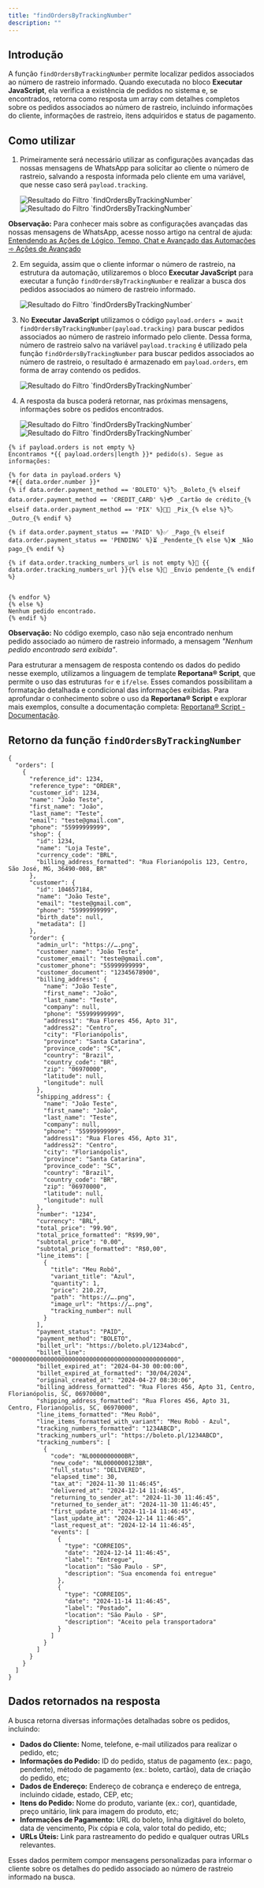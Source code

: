 ```yaml
---
title: "findOrdersByTrackingNumber"
description: ""
---
```


## Introdução

A função `findOrdersByTrackingNumber` permite localizar pedidos associados ao número de rastreio informado. Quando executada no bloco **Executar JavaScript**, ela verifica a existência de pedidos no sistema e, se encontrados, retorna como resposta um array com detalhes completos sobre os pedidos associados ao número de rastreio, incluindo informações do cliente, informações de rastreio, itens adquiridos e status de pagamento.

## Como utilizar

1. Primeiramente será necessário utilizar as configurações avançadas das nossas mensagens de WhatsApp para solicitar ao cliente o número de rastreio, salvando a resposta informada pelo cliente em uma variável, que nesse caso será `payload.tracking`.

   <img
     src="/findOrdersByTrackingNumber-img1.png"
     alt="Resultado do Filtro `findOrdersByTrackingNumber`"
   />
   <img
     src="/findOrdersByTrackingNumber-img2.png"
     alt="Resultado do Filtro `findOrdersByTrackingNumber`"
   />

**Observação:** Para conhecer mais sobre as configurações avançadas das nossas mensagens de WhatsApp, acesse nosso artigo na central de ajuda: [Entendendo as Ações de Lógico, Tempo, Chat e Avançado das Automações ➾ Ações de Avançado](https://reportana.com/help/article/conhecendo-opcoes-de-acao-tempo-e-logica-de-automacoes#adicionar-à-lista)

2. Em seguida, assim que o cliente informar o número de rastreio, na estrutura da automação, utilizaremos o bloco **Executar JavaScript** para executar a função `findOrdersByTrackingNumber` e realizar a busca dos pedidos associados ao número de rastreio informado.

   <img
     src="/findOrdersByTrackingNumber-img3.png"
     alt="Resultado do Filtro `findOrdersByTrackingNumber`"
   />

3. No **Executar JavaScript** utilizamos o código `payload.orders = await findOrdersByTrackingNumber(payload.tracking)` para buscar pedidos associados ao número de rastreio informado pelo cliente. Dessa forma, número de rastreio salvo na variável `payload.tracking` é utilizado pela função `findOrdersByTrackingNumber` para buscar pedidos associados ao número de rastreio, o resultado é armazenado em `payload.orders`, em forma de array contendo os pedidos.

   <img
     src="/findOrdersByTrackingNumber-img4.png"
     alt="Resultado do Filtro `findOrdersByTrackingNumber`"
   />

4. A resposta da busca poderá retornar, nas próximas mensagens, informações sobre os pedidos encontrados.

   <img
     src="/findOrdersByTrackingNumber-img5.png"
     alt="Resultado do Filtro `findOrdersByTrackingNumber`"
   />
   <img
     src="/findOrdersByEmail-img6.png"
     alt="Resultado do Filtro `findOrdersByTrackingNumber`"
   />

<Accordion title="Código utilizado no exemplo">

```twig
{% if payload.orders is not empty %}
Encontramos *{{ payload.orders|length }}* pedido(s). Segue as informações:

{% for data in payload.orders %}
*#{{ data.order.number }}*
{% if data.order.payment_method == 'BOLETO' %}🏷 _Boleto_{% elseif data.order.payment_method == 'CREDIT_CARD' %}💳 _Cartão de crédito_{% elseif data.order.payment_method == 'PIX' %}🤳🏼 _Pix_{% else %}🏷 _Outro_{% endif %}

{% if data.order.payment_status == 'PAID' %}✅ _Pago_{% elseif data.order.payment_status == 'PENDING' %}⏳ _Pendente_{% else %}❌ _Não pago_{% endif %}

{% if data.order.tracking_numbers_url is not empty %}🚚 {{ data.order.tracking_numbers_url }}{% else %}🚚 _Envio pendente_{% endif %}


{% endfor %}
{% else %}
Nenhum pedido encontrado.
{% endif %}
```

</Accordion>

**Observação:** No código exemplo, caso não seja encontrado nenhum pedido associado ao número de rastreio informado, a mensagem _"Nenhum pedido encontrado será exibida"_.

Para estruturar a mensagem de resposta contendo os dados do pedido nesse exemplo, utilizamos a linguagem de template **Reportana® Script**, que permite o uso das estruturas `for` e `if/else`. Esses comandos possibilitam a formatação detalhada e condicional das informações exibidas. Para aprofundar o conhecimento sobre o uso da **Reportana® Script** e explorar mais exemplos, consulte a documentação completa: [Reportana® Script - Documentação](https://reportana.mintlify.app/start/reportana-script).

## Retorno da função `findOrdersByTrackingNumber`

```twig
{
  "orders": [
    {
      "reference_id": 1234,
      "reference_type": "ORDER",
      "customer_id": 1234,
      "name": "João Teste",
      "first_name": "João",
      "last_name": "Teste",
      "email": "teste@gmail.com",
      "phone": "55999999999",
      "shop": {
        "id": 1234,
        "name": "Loja Teste",
        "currency_code": "BRL",
        "billing_address_formatted": "Rua Florianópolis 123, Centro, São José, MG, 36490-008, BR"
      },
      "customer": {
        "id": 104657184,
        "name": "João Teste",
        "email": "teste@gmail.com",
        "phone": "55999999999",
        "birth_date": null,
        "metadata": []
      },
      "order": {
        "admin_url": "https://….png",
        "customer_name": "João Teste",
        "customer_email": "teste@gmail.com",
        "customer_phone": "55999999999",
        "customer_document": "12345678900",
        "billing_address": {
          "name": "João Teste",
          "first_name": "João",
          "last_name": "Teste",
          "company": null,
          "phone": "55999999999",
          "address1": "Rua Flores 456, Apto 31",
          "address2": "Centro",
          "city": "Florianópolis",
          "province": "Santa Catarina",
          "province_code": "SC",
          "country": "Brazil",
          "country_code": "BR",
          "zip": "06970000",
          "latitude": null,
          "longitude": null
        },
        "shipping_address": {
          "name": "João Teste",
          "first_name": "João",
          "last_name": "Teste",
          "company": null,
          "phone": "55999999999",
          "address1": "Rua Flores 456, Apto 31",
          "address2": "Centro",
          "city": "Florianópolis",
          "province": "Santa Catarina",
          "province_code": "SC",
          "country": "Brazil",
          "country_code": "BR",
          "zip": "06970000",
          "latitude": null,
          "longitude": null
        },
        "number": "1234",
        "currency": "BRL",
        "total_price": "99.90",
        "total_price_formatted": "R$99,90",
        "subtotal_price": "0.00",
        "subtotal_price_formatted": "R$0,00",
        "line_items": [
          {
            "title": "Meu Robô",
            "variant_title": "Azul",
            "quantity": 1,
            "price": 210.27,
            "path": "https://….png",
            "image_url": "https://….png",
            "tracking_number": null
          }
        ],
        "payment_status": "PAID",
        "payment_method": "BOLETO",
        "billet_url": "https://boleto.pl/1234abcd",
        "billet_line": "00000000000000000000000000000000000000000000000",
        "billet_expired_at": "2024-04-30 00:00:00",
        "billet_expired_at_formatted": "30/04/2024",
        "original_created_at": "2024-04-27 08:30:06",
        "billing_address_formatted": "Rua Flores 456, Apto 31, Centro, Florianópolis, SC, 06970000",
        "shipping_address_formatted": "Rua Flores 456, Apto 31, Centro, Florianópolis, SC, 06970000",
        "line_items_formatted": "Meu Robô",
        "line_items_formatted_with_variant": "Meu Robô - Azul",
        "tracking_numbers_formatted": "1234ABCD",
        "tracking_numbers_url": "https://boleto.pl/1234ABCD",
        "tracking_numbers": [
          {
            "code": "NL0000000000BR",
            "new_code": "NL0000000123BR",
            "full_status": "DELIVERED",
            "elapsed_time": 30,
            "tax_at": "2024-11-30 11:46:45",
            "delivered_at": "2024-12-14 11:46:45",
            "returning_to_sender_at": "2024-11-30 11:46:45",
            "returned_to_sender_at": "2024-11-30 11:46:45",
            "first_update_at": "2024-11-14 11:46:45",
            "last_update_at": "2024-12-14 11:46:45",
            "last_request_at": "2024-12-14 11:46:45",
            "events": [
              {
                "type": "CORREIOS",
                "date": "2024-12-14 11:46:45",
                "label": "Entregue",
                "location": "São Paulo - SP",
                "description": "Sua encomenda foi entregue"
              },
              {
                "type": "CORREIOS",
                "date": "2024-11-14 11:46:45",
                "label": "Postado",
                "location": "São Paulo - SP",
                "description": "Aceito pela transportadora"
              }
            ]
          }
        ]
      }
    }
  ]
}
```

## Dados retornados na resposta

A busca retorna diversas informações detalhadas sobre os pedidos, incluindo:

- **Dados do Cliente:** Nome, telefone, e-mail utilizados para realizar o pedido, etc;
- **Informações do Pedido:** ID do pedido, status de pagamento (ex.: pago, pendente), método de pagamento (ex.: boleto, cartão), data de criação do pedido, etc;
- **Dados de Endereço:** Endereço de cobrança e endereço de entrega, incluindo cidade, estado, CEP, etc;
- **Itens do Pedido:** Nome do produto, variante (ex.: cor), quantidade, preço unitário, link para imagem do produto, etc;
- **Informações de Pagamento:** URL do boleto, linha digitável do boleto, data de vencimento, Pix cópia e cola, valor total do pedido, etc;
- **URLs Úteis:** Link para rastreamento do pedido e qualquer outras URLs relevantes.

Esses dados permitem compor mensagens personalizadas para informar o cliente sobre os detalhes do pedido associado ao número de rastreio informado na busca.
